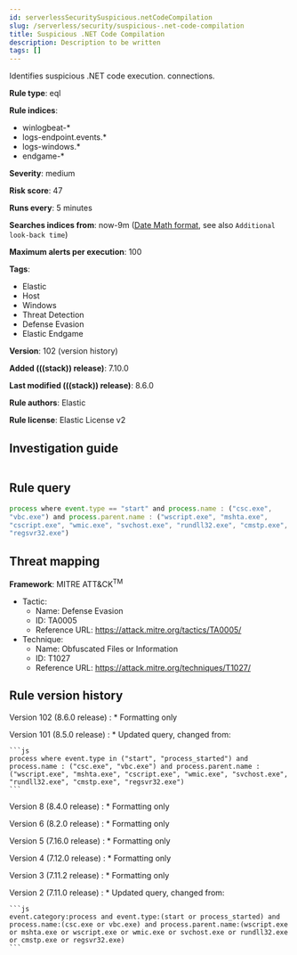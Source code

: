 ```yaml
---
id: serverlessSecuritySuspicious.netCodeCompilation
slug: /serverless/security/suspicious-.net-code-compilation
title: Suspicious .NET Code Compilation
description: Description to be written
tags: []
---
```


<div id="suspicious-.net-code-compilation"></div>

Identifies suspicious .NET code execution. connections.

**Rule type**: eql

**Rule indices**:

* winlogbeat-*
* logs-endpoint.events.*
* logs-windows.*
* endgame-*

**Severity**: medium

**Risk score**: 47

**Runs every**: 5 minutes

**Searches indices from**: now-9m ([Date Math format](((ref))/common-options.html#date-math), see also <DocLink id="serverlessSecurityRulesUiCreate" section="set-the-rules-schedule">`Additional look-back time`</DocLink>)

**Maximum alerts per execution**: 100

**Tags**:

* Elastic
* Host
* Windows
* Threat Detection
* Defense Evasion
* Elastic Endgame

**Version**: 102 (<DocLink id="serverlessSecuritySuspicious.netCodeCompilation" section="rule-version-history">version history</DocLink>)

**Added (((stack)) release)**: 7.10.0

**Last modified (((stack)) release)**: 8.6.0

**Rule authors**: Elastic

**Rule license**: Elastic License v2

## Investigation guide

```markdown

```

## Rule query

```js
process where event.type == "start" and process.name : ("csc.exe",
"vbc.exe") and process.parent.name : ("wscript.exe", "mshta.exe",
"cscript.exe", "wmic.exe", "svchost.exe", "rundll32.exe", "cmstp.exe",
"regsvr32.exe")
```

## Threat mapping

**Framework**: MITRE ATT&CK<sup>TM</sup>

* Tactic:
    * Name: Defense Evasion
    * ID: TA0005
    * Reference URL: https://attack.mitre.org/tactics/TA0005/
* Technique:
    * Name: Obfuscated Files or Information
    * ID: T1027
    * Reference URL: https://attack.mitre.org/techniques/T1027/

<div id="suspicious-.net-code-compilation-history"></div>

## Rule version history

Version 102 (8.6.0 release) 
    : * Formatting only

Version 101 (8.5.0 release) 
    : * Updated query, changed from:

    ```js
    process where event.type in ("start", "process_started") and
    process.name : ("csc.exe", "vbc.exe") and process.parent.name :
    ("wscript.exe", "mshta.exe", "cscript.exe", "wmic.exe", "svchost.exe",
    "rundll32.exe", "cmstp.exe", "regsvr32.exe")
    ```

Version 8 (8.4.0 release) 
    : * Formatting only

Version 6 (8.2.0 release) 
    : * Formatting only

Version 5 (7.16.0 release) 
    : * Formatting only

Version 4 (7.12.0 release) 
    : * Formatting only

Version 3 (7.11.2 release) 
    : * Formatting only

Version 2 (7.11.0 release) 
    : * Updated query, changed from:

    ```js
    event.category:process and event.type:(start or process_started) and
    process.name:(csc.exe or vbc.exe) and process.parent.name:(wscript.exe
    or mshta.exe or wscript.exe or wmic.exe or svchost.exe or rundll32.exe
    or cmstp.exe or regsvr32.exe)
    ```


